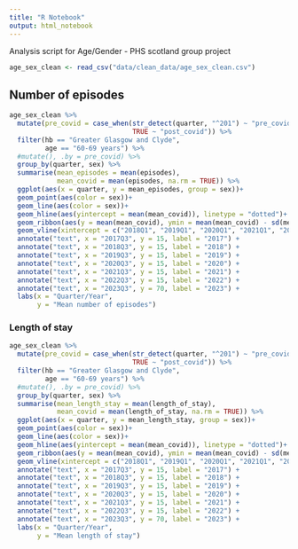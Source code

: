 ```yaml
---
title: "R Notebook"
output: html_notebook
---
```


Analysis script for Age/Gender - PHS scotland group project

```r
age_sex_clean <- read_csv("data/clean_data/age_sex_clean.csv")
```
## Number of episodes

```r
age_sex_clean %>% 
  mutate(pre_covid = case_when(str_detect(quarter, "^201") ~ "pre_covid",
                               TRUE ~ "post_covid")) %>% 
  filter(hb == "Greater Glasgow and Clyde",
         age == "60-69 years") %>% 
  #mutate(), .by = pre_covid) %>% 
  group_by(quarter, sex) %>% 
  summarise(mean_episodes = mean(episodes),
            mean_covid = mean(episodes, na.rm = TRUE)) %>% 
  ggplot(aes(x = quarter, y = mean_episodes, group = sex))+
  geom_point(aes(color = sex))+
  geom_line(aes(color = sex))+
  geom_hline(aes(yintercept = mean(mean_covid)), linetype = "dotted")+
  geom_ribbon(aes(y = mean(mean_covid), ymin = mean(mean_covid) - sd(mean_covid), ymax = mean(mean_covid) + sd(mean_covid)), alpha = 0.1) +
  geom_vline(xintercept = c("2018Q1", "2019Q1", "2020Q1", "2021Q1", "2022Q1", "2023Q" ), linetype = 'dashed') +
  annotate("text", x = "2017Q3", y = 15, label = "2017") +
  annotate("text", x = "2018Q3", y = 15, label = "2018") +
  annotate("text", x = "2019Q3", y = 15, label = "2019") +
  annotate("text", x = "2020Q3", y = 15, label = "2020") +
  annotate("text", x = "2021Q3", y = 15, label = "2021") +
  annotate("text", x = "2022Q3", y = 15, label = "2022") +
  annotate("text", x = "2023Q3", y = 70, label = "2023") +
  labs(x = "Quarter/Year",
       y = "Mean number of episodes")
```
### Length of stay

```r
age_sex_clean %>% 
  mutate(pre_covid = case_when(str_detect(quarter, "^201") ~ "pre_covid",
                               TRUE ~ "post_covid")) %>% 
  filter(hb == "Greater Glasgow and Clyde",
         age == "60-69 years") %>% 
  #mutate(), .by = pre_covid) %>% 
  group_by(quarter, sex) %>% 
  summarise(mean_length_stay = mean(length_of_stay),
            mean_covid = mean(length_of_stay, na.rm = TRUE)) %>% 
  ggplot(aes(x = quarter, y = mean_length_stay, group = sex))+
  geom_point(aes(color = sex))+
  geom_line(aes(color = sex))+
  geom_hline(aes(yintercept = mean(mean_covid)), linetype = "dotted")+
  geom_ribbon(aes(y = mean(mean_covid), ymin = mean(mean_covid) - sd(mean_covid), ymax = mean(mean_covid) + sd(mean_covid)), alpha = 0.2) +
  geom_vline(xintercept = c("2018Q1", "2019Q1", "2020Q1", "2021Q1", "2022Q1", "2023Q" ), linetype = 'dashed') +
  annotate("text", x = "2017Q3", y = 15, label = "2017") +
  annotate("text", x = "2018Q3", y = 15, label = "2018") +
  annotate("text", x = "2019Q3", y = 15, label = "2019") +
  annotate("text", x = "2020Q3", y = 15, label = "2020") +
  annotate("text", x = "2021Q3", y = 15, label = "2021") +
  annotate("text", x = "2022Q3", y = 15, label = "2022") +
  annotate("text", x = "2023Q3", y = 70, label = "2023") +
  labs(x = "Quarter/Year",
       y = "Mean length of stay")
```

